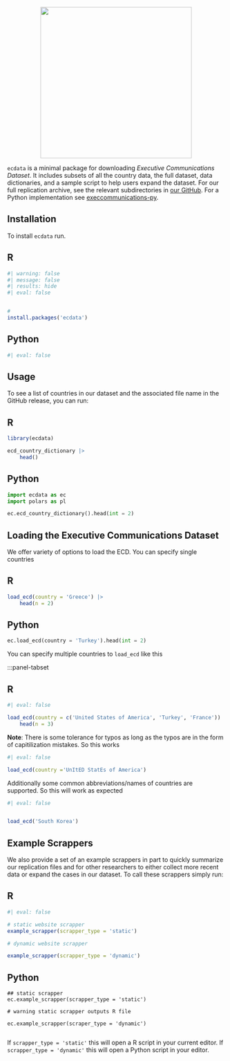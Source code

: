 
<p align="center">
<a href="https://executive-communications-dataset.github.io/ecdata/">
<img src="hex-logo.png" height = "350" class = "center"> </a>
</p>


`ecdata` is a minimal package for downloading *Executive Communications Dataset*. It includes subsets of all the country data, the full dataset, data dictionaries, and a sample script to help users expand the dataset. For our full replication archive, see the relevant subdirectories in [our GitHub](https://github.com/Executive-Communications-Dataset/ecdata/tree/main/raw-data). For a Python implementation see [execcommunications-py](https://github.com/Executive-Communications-Dataset/ecdata-py).

## Installation 

To install `ecdata` run.



:::panel-tabset

## R

```r
#| warning: false
#| message: false
#| results: hide 
#| eval: false


#
install.packages('ecdata')


```

## Python

```python
#| eval: false


```

:::


## Usage 

To see a list of countries in our dataset and the associated file name in the GitHub release, you can run: 

:::panel-tabset

## R 

```r

library(ecdata)

ecd_country_dictionary |>
    head()

```

## Python

```python
import ecdata as ec
import polars as pl 

ec.ecd_country_dictionary().head(int = 2)


```

:::


## Loading the Executive Communications Dataset

We offer variety of options to load the ECD. You can specify single countries 


:::panel-tabset

## R

```r

load_ecd(country = 'Greece') |>
    head(n = 2)


```

## Python

```python

ec.load_ecd(country = 'Turkey').head(int = 2)

```

:::

You can specify multiple countries to `load_ecd` like this 


:::panel-tabset

## R

```r
#| eval: false

load_ecd(country = c('United States of America', 'Turkey', 'France'))  |>
    head(n = 3)

```

**Note**: There is some tolerance for typos as long as the typos are in the form of capitilization mistakes. So this works 


```r
#| eval: false

load_ecd(country ='UnItED StatEs of America')

```

Additionally some common abbreviations/names of countries are supported. So this will work as expected

```r
#| eval: false


load_ecd('South Korea')

```



## Example Scrappers


We also provide a set of an example scrappers in part to quickly summarize our replication files and for other researchers to either collect more recent data or expand the cases in our dataset. To call these scrappers simply run:

:::panel-tabset

## R

```r
#| eval: false

# static website scrapper
example_scrapper(scrapper_type = 'static')

# dynamic website scrapper 

example_scrapper(scrapper_type = 'dynamic')

```

## Python

```
## static scrapper
ec.example_scrapper(scrapper_type = 'static')

# warning static scrapper outputs R file

ec.example_scrapper(scraper_type = 'dynamic')


```
:::

If `scrapper_type = 'static'` this will open a R script in your current editor. If `scrapper_type = 'dynamic'` this will open a Python script in your editor.
